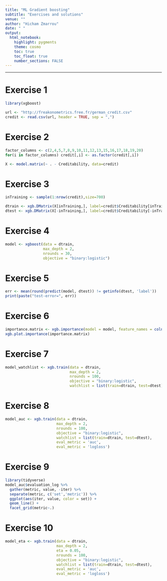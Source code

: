 ```yaml
---
title: "ML Gradient boosting"
subtitle: "Exercises and solutions"
venue: ""
author: "Hicham Zmarrou"
date: " "
output:
  html_notebook:
    highlight: pygments
    theme: cosmo
    toc: true
    toc_float: true
    number_sections: FALSE
---
```





______________________________________________________________________________________________________________________________________






#    Exercise 1    #


```r
library(xgboost)

url <- "http://freakonometrics.free.fr/german_credit.csv"
credit <- read.csv(url, header = TRUE, sep = ",")
```



#    Exercise 2    #



```r
factor_columns <- c(2,4,5,7,8,9,10,11,12,13,15,16,17,18,19,20)
for(i in factor_columns) credit[,i] <- as.factor(credit[,i])

X <- model.matrix(~ . - Creditability, data=credit)
```


#    Exercise 3    #

```r
inTraining <- sample(1:nrow(credit),size=700)

dtrain <- xgb.DMatrix(X[inTraining,], label=credit$Creditability[inTraining])
dtest <- xgb.DMatrix(X[-inTraining,], label=credit$Creditability[-inTraining])
```



#    Exercise 4    #


```r

model <- xgboost(data = dtrain,
                 max_depth = 2,
                 nrounds = 30,
                 objective = "binary:logistic")
```


#    Exercise 5    #


```r
err <- mean(round(predict(model, dtest)) != getinfo(dtest, 'label'))
print(paste("test-error=", err))
```


#    Exercise 6    #

```r
importance.matrix <- xgb.importance(model = model, feature_names = colnames(X))
xgb.plot.importance(importance.matrix)

```
#    Exercise 7    #


```r
model_watchlist <- xgb.train(data = dtrain,
                             max_depth = 2,
                             nrounds = 100,
                             objective = "binary:logistic",
                             watchlist = list(train=dtrain, test=dtest))
```

#    Exercise 8    #

```r
model_auc <- xgb.train(data = dtrain,
                       max_depth = 2,
                       nrounds = 100,
                       objective = "binary:logistic",
                       watchlist = list(train=dtrain, test=dtest),
                       eval_metric = 'auc',
                       eval_metric = 'logloss')
```


#    Exercise 9    #


```r
library(tidyverse)
model_auc$evaluation_log %>%
  gather(metric, value, -iter) %>%
  separate(metric, c('set','metric')) %>%
  ggplot(aes(iter, value, color = set)) +
  geom_line() +
  facet_grid(metric~.)
```


#    Exercise 10   #

```r
model_eta <- xgb.train(data = dtrain,
                       max_depth = 2,
                       eta = 0.05,
                       nrounds = 100,
                       objective = "binary:logistic",
                       watchlist = list(train=dtrain, test=dtest),
                       eval_metric = 'auc',
                       eval_metric = 'logloss')

```



